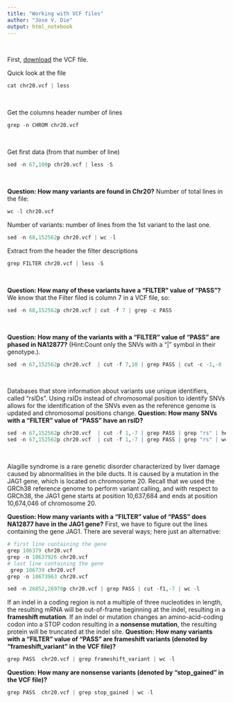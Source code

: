 ```yaml
---
title: "Working with VCF files"
author: "Jose V. Die"
output: html_notebook
---
```

<br> 
  
First, [download](https://drive.google.com/open?id=1QUut4AWSzlN9qauKhuD1lysS8qud9n6C) the VCF file.

Quick look at the file  
```r
cat chr20.vcf | less
```
&nbsp;  

Get the columns header number of lines 
```r
grep -n CHROM chr20.vcf
```
&nbsp; 

Get first data (from that number of line)
```r
sed -n 67,100p chr20.vcf | less -S
```
&nbsp; 

**Question: How many variants are found in Chr20?**
Number of total lines in the file:
```r
wc -l chr20.vcf
```
 
Number of variants: number of lines from the 1st variant to the last one. 
```r
sed -n 68,152562p chr20.vcf | wc -l
```

Extract from the header the filter descriptions
```r
grep FILTER chr20.vcf | less -S
```
&nbsp; 

**Question: How many of these variants have a “FILTER” value of “PASS”?**
We know that the Filter filed is column 7 in a VCF file, so:  
```r
sed -n 68,152562p chr20.vcf | cut -f 7 | grep -c PASS
```
&nbsp; 

**Question: How many of the variants with a “FILTER” value of “PASS” are phased in NA12877?**
(Hint:Count only the SNVs with a "|" symbol in their genotype.). 

```r
sed -n 67,152562p chr20.vcf  | cut -f 7,10 | grep PASS | cut -c -1,-8 | grep "|" | wc -l
```
&nbsp; 

Databases that store information about variants use unique identifiers, called “rsIDs”. 
Using rsIDs instead of chromosomal position to identify SNVs allows for the identification of the SNVs even as the reference genome is updated and chromosomal positions change. 
**Question: How many SNVs with a “FILTER” value of “PASS” have an rsID?**
```r
sed -n 67,152562p chr20.vcf  | cut -f 1,-7 | grep PASS | grep "rs" | head
sed -n 67,152562p chr20.vcf  | cut -f 1,-7 | grep PASS | grep "rs" | wc -l
```
&nbsp; 

Alagille syndrome is a rare genetic disorder characterized by liver damage caused by abnormalities in the bile ducts. 
It is caused by a mutation in the JAG1 gene, which is located on chromosome 20. Recall that we used the GRCh38 reference 
genome to perform variant calling, and with respect to GRCh38, the JAG1 gene starts at position 10,637,684 and ends at 
position 10,674,046 of chromosome 20.

**Question: How many variants with a “FILTER” value of “PASS” does NA12877 have in the JAG1 gene?**
First, we have to figure out the lines containing the gene JAG1. There are several ways; here just an alternative:
```r
# first line containing the gene
grep 106379 chr20.vcf 
grep -n 10637926 chr20.vcf 
# last line containing the gene
 grep 106739 chr20.vcf 
grep -n 10673963 chr20.vcf 
```

```r
sed -n 26852,26970p chr20.vcf | grep PASS | cut -f1,-7 | wc -l
```

If an indel in a coding region is not a multiple of three nucleotides in length, the resulting mRNA will be out-of-frame beginning at the indel, resulting in a **frameshift mutation**. 
If an indel or mutation changes an amino-acid-coding codon into a STOP codon resulting in a **nonsense mutation**, the resulting protein will be truncated at the indel site. 
**Question: How many variants with a “FILTER” value of “PASS” are frameshift variants (denoted by “frameshift_variant” in the VCF file)?**
```r
grep PASS  chr20.vcf | grep frameshift_variant | wc -l
```
**Question: How many are nonsense variants (denoted by “stop_gained” in the VCF file)?**
```r
grep PASS  chr20.vcf | grep stop_gained | wc -l
```


  
